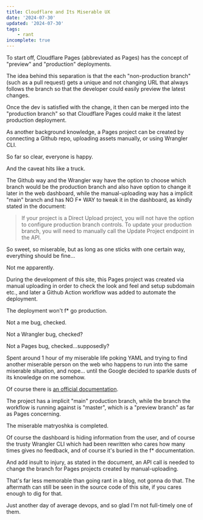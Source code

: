 ```yaml
---
title: Cloudflare and Its Miserable UX
date: '2024-07-30'
updated: '2024-07-30'
tags:
    - rant
incomplete: true
---
```


To start off, Cloudflare Pages (abbreviated as Pages)
has the concept of "preview" and "production" deployments.

The idea behind this separation is that the each "non-production branch"
(such as a pull request) gets a unique and not changing URL that always follows
the branch so that the developer could easily preview the latest changes.

Once the dev is satisfied with the change, it then can be merged into the
"production branch" so that Cloudflare Pages could make it the latest production deployment.

As another background knowledge, a Pages project can be created by
connecting a Github repo, uploading assets manually, or using Wrangler CLI.

So far so clear, everyone is happy.

And the caveat hits like a truck.

The Github way and the Wrangler way have the option to choose which branch
would be the production branch and also have option to change it later
in the web dashboard, while the manual-uploading way has a implicit "main" branch
and has NO F* WAY to tweak it in the dashboard, as kindly stated in the document:

> If your project is a Direct Upload project, you will not have the option to configure production branch controls. To update your production branch, you will need to manually call the Update Project
endpoint in the API.

So sweet, so miserable, but as long as one sticks with one certain way,
everything should be fine...

Not me apparently.

During the development of this site, this Pages project was created via manual uploading
in order to check the look and feel and setup subdomain etc., and later
a Github Action workflow was added to automate the deployment.

The deployment won't f* go production.

Not a me bug, checked.

Not a Wrangler bug, checked?

Not a Pages bug, checked...supposedly?

Spent around 1 hour of my miserable life poking YAML and trying to find
another miserable person on the web who happens to run into the same miserable situation,
and nope... until the Google decided to sparkle dusts of its knowledge on me somehow.

Of course there is [an official documentation](https://developers.cloudflare.com/pages/configuration/branch-build-controls/).

The project has a implicit "main" production branch,
while the branch the workflow is running against is "master",
which is a "preview branch" as far as Pages concerning.

The miserable matryoshka is completed.

Of course the dashboard is hiding information from the user,
and of course the trusty Wrangler CLI which had been rewritten
who cares how many times gives no feedback,
and of course it's buried in the f* documentation.

And add insult to injury, as stated in the document, an API call is needed
to change the branch for Pages projects created by manual-uploading.

That's far less memorable than going rant in a blog, not gonna do that.
The aftermath can still be seen in the source code of this site,
if you cares enough to dig for that.

Just another day of average devops, and so glad I'm not full-timely one of them.
